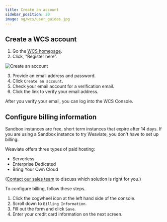 ```yaml
---
title: Create an account
sidebar_position: 20
image: og/wcs/user_guides.jpg
---
```


## Create a WCS account

1. Go the [WCS homepage](https://console.weaviate.cloud).
1. Click, "Register here".

![Create an account](./img/wcs-landing-page-register.jpg)

3. Provide an email address and password.
1. Click `Create an account`.
1. Check your email account for a verification email.
1. Click the link to verify your email address.

After you verify your email, you can log into the WCS Console.

## Configure billing information

Sandbox instances are free, short term instances that expire after 14 days. If you are using a Sandbox instance to try Weaviate, you don't have to set up billing.

Weaviate offers three types of paid hosting:

- Serverless
- Enterprise Dedicated
- Bring Your Own Cloud

([Contact our sales team](https://weaviate.io/pricing#contact-sales) to discuss which solution is right for you.)

To configure billing, follow these steps. 

1. Click the cogwheel icon at the left hand side of the console.
1. Scroll down to `Billing Information`.
1. Fill out the form and click `Save`.
1. Enter your credit card information on the next screen.
